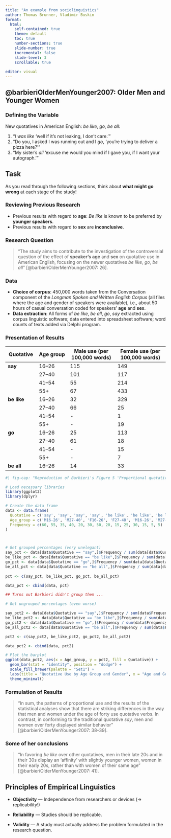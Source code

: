 ```yaml
---
title: "An example from sociolinguistics"
author: Thomas Brunner, Vladimir Buskin
format:
  html:
    self-contained: true
    theme: default
    toc: true
    number-sections: true
    slide-number: true
    incremental: false
    slide-level: 3
    scrollable: true
    
editor: visual
---
```


## @barbieriOlderMenYounger2007: Older Men and Younger Women

### Defining the Variable

New quotatives in American English: *be like*, *go*, *be all*:

(1) "*I was like* 'well if it’s not leaking, I don’t care.'"
(2) "Do you, I asked I was running out and I *go*, 'you’re trying to
    deliver a pizza here?'"
(3) "My sister’s *all* 'excuse me would you mind if I gave you, if I
    want your autograph.'"

::: callout-caution
## Task

As you read through the following sections, think about **what might go
wrong** at each stage of the study!
:::

### Reviewing Previous Research

-   Previous results with regard to **age**: *Be like* is known to be
    preferred by **younger speakers**.
-   Previous results with regard to **sex** are **inconclusive**.

### Research Question

> "The study aims to contribute to the investigation of the
> controversial question of the effect of **speaker’s age** and **sex**
> on quotative use in American English, focusing on the newer quotatives
> *be like*, *go*, *be all*" [@barbieriOlderMenYounger2007: 26].

### Data

-   **Choice of corpus**: 450,000 words taken from the Conversation
    component of the *Longman Spoken and Written English Corpus* (all
    files where the age and gender of speakers were available), i.e.,
    about 50 hours of casual conversation coded for speakers' **age**
    and **sex**.
-   **Data extraction**: All forms of *be like*, *be all*, *go*, *say*
    extracted using corpus linguistic software; data entered into
    spreadsheet software; word counts of texts added via Delphi program.

### Presentation of Results

| Quotative   | Age group | Male use (per 100,000 words) | Female use (per 100,000 words) |
|--------------|--------------|---------------------|-----------------------|
| **say**     | 16–26     | 115                          | 149                            |
|             | 27–40     | 101                          | 117                            |
|             | 41–54     | 55                           | 214                            |
|             | 55+       | 67                           | 433                            |
| **be like** | 16–26     | 32                           | 329                            |
|             | 27–40     | 66                           | 25                             |
|             | 41–54     | \-                           | 1                              |
|             | 55+       | \-                           | 19                             |
| **go**      | 16–26     | 25                           | 113                            |
|             | 27–40     | 61                           | 18                             |
|             | 41–54     | \-                           | 15                             |
|             | 55+       | \-                           | 7                              |
| **be all**  | 16–26     | 14                           | 33                             |

```r
#| fig-cap: "Reproduction of Barbieri's Figure 5 'Proportional quotative use by men and women aged 16–26 and 27–40'"

# Load necessary libraries
library(ggplot2)
library(dplyr)

# Create the data frame
data <- data.frame(
  Quotative = c('say', 'say', 'say', 'say', 'be like', 'be like', 'be like', 'be like', 'go', 'go', 'go', 'go', 'be all', 'be all'),
  Age_group = c('M16-26', 'M27-40', 'F16-26', 'F27-40', 'M16-26', 'M27-40', 'F16-26', 'F27-40', 'M16-26', 'M27-40', 'F16-26', 'F27-40', 'M16-26', 'F16-26'),
  Frequency = c(60, 55, 35, 40, 20, 30, 50, 20, 15, 25, 30, 15, 5, 5)
)



# Get grouped percentages (very unelegant)
say_pct <- data[data$Quotative == "say",]$Frequency / sum(data[data$Quotative == "say",]$Frequency) * 100
be_like_pct <- data[data$Quotative == "be like",]$Frequency / sum(data[data$Quotative == "be like",]$Frequency) * 100
go_pct <- data[data$Quotative == "go",]$Frequency / sum(data[data$Quotative == "go",]$Frequency) * 100
be_all_pct <- data[data$Quotative == "be all",]$Frequency / sum(data[data$Quotative == "be all",]$Frequency) * 100
  
pct <- c(say_pct, be_like_pct, go_pct, be_all_pct)

data_pct <- cbind(data, pct)

## Turns out Barbieri didn't group them ...

# Get ungrouped percentages (even worse)

say_pct2 <- data[data$Quotative == "say",]$Frequency / sum(data$Frequency) * 100
be_like_pct2 <- data[data$Quotative == "be like",]$Frequency / sum(data$Frequency) * 100
go_pct2 <- data[data$Quotative == "go",]$Frequency / sum(data$Frequency) * 100
be_all_pct2 <- data[data$Quotative == "be all",]$Frequency / sum(data$Frequency) * 100

pct2 <- c(say_pct2, be_like_pct2, go_pct2, be_all_pct2)

data_pct2 <- cbind(data, pct2)

# Plot the barplot
ggplot(data_pct2, aes(x = Age_group, y = pct2, fill = Quotative)) +
  geom_bar(stat = "identity", position = "dodge") +
  scale_fill_brewer(palette = "Set1") +
  labs(title = "Quotative Use by Age Group and Gender", x = "Age and Gender Groups", y = "Percentage (%)") +
  theme_minimal()

```

### Formulation of Results

> "In sum, the patterns of proportional use and the results of the
> statistical analyses show that there are striking differences in the
> way that men and women under the age of forty use quotative verbs. In
> contrast, in conforming to the traditional quotative *say*, men and
> women over forty displayed similar behavior"
> [@barbieriOlderMenYounger2007: 38–39].

### Some of her conclusions

> "In favoring *be like* over other quotatives, men in their late 20s
> and in their 30s display an 'affinity' with slightly younger women,
> women in their early 20s, rather than with women of their same age"
> [@barbieriOlderMenYounger2007: 41].

## Principles of Empirical Linguistics

-   **Objectivity** — Independence from researchers or devices (→
    replicability!)

-   **Reliability** — Studies should be replicable.

-   **Validity** — A study must actually address the problem formulated
    in the research question.
